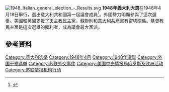 [[Image:1948_Italian_general_election_-_Results.svg|right]]
'''1948年義大利大選'''在1948年4月18日舉行，選出意大利共和國第一屆議會成員<ref name=NS>{{cite book |last1=Nohlen |first1=Dieter |last2=Stöver |first2=Philip |title=Elections in Europe : a data handbook |date=2010 |publisher=Nomos |isbn=9783832956097 |page=1048 |edition=1st |url=https://books.google.com/books?id=zUbQRQAACAAJ |access-date=22 December 2019 |archive-date=2020-08-03 |archive-url=https://web.archive.org/web/20200803154445/https://books.google.com/books?id=zUbQRQAACAAJ |dead-url=no }}</ref>。外國勢力明顯參與了這次選舉。美國和英國支援了[[天主教民主黨|天主教民主黨]]，蘇聯則和[[意大利共產黨|意大利共產黨]]有密切關係。基督教民主黨是這次選舉的勝利者，成為議會最大黨派。
==參考資料==
{{reflist}}
{{意大利選舉}}
[[Category:意大利选举|Category:意大利选举]]
[[Category:1948年4月|Category:1948年4月]]
[[Category:1948年選舉|Category:1948年選舉]]
[[Category:外国干预选举|Category:外国干预选举]]
[[Category:苏联外交事件|Category:苏联外交事件]]
[[Category:美国中央情报局俄罗斯及欧洲活动|Category:美国中央情报局俄罗斯及欧洲活动]]
[[Category:苏联情报机构行动|Category:苏联情报机构行动]]